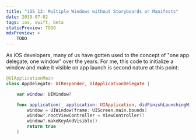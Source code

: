 ```yaml
---
title: "iOS 13: Multiple Windows without Storyboards or Manifests"
date: 2019-07-02
tags: ios, swift, beta
staticPreview: TODO
mdxPreview: >
    TODO
---
```


As iOS developers, many of us have gotten used to the concept of "one app delegate, one window" over the years. For me, this code to initialize a window and make it visible on app launch is second nature at this point:

```swift
@UIApplicationMain
class AppDelegate: UIResponder, UIApplicationDelegate {

    var window: UIWindow?

    func application(_ application: UIApplication, didFinishLaunchingWithOptions launchOptions: [UIApplication.LaunchOptionsKey: Any]?) -> Bool {
        window = UIWindow(frame: UIScreen.main.bounds)
        window?.rootViewController = ViewController()
        window?.makeKeyAndVisible()
        return true
    }
```